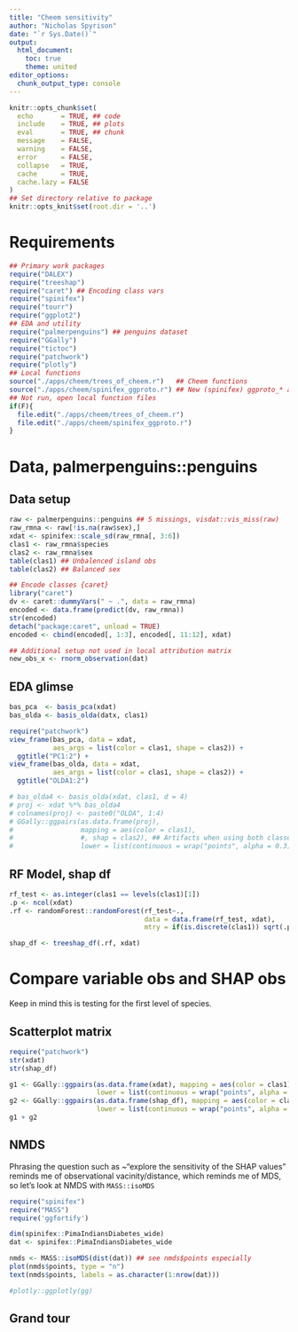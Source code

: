 ```yaml
---
title: "Cheem sensitivity"
author: "Nicholas Spyrison"
date: "`r Sys.Date()`"
output:
  html_document:
    toc: true
    theme: united
editor_options:
  chunk_output_type: console
---
```

```r
knitr::opts_chunk$set(
  echo       = TRUE, ## code
  include    = TRUE, ## plots
  eval       = TRUE, ## chunk
  message    = FALSE,
  warning    = FALSE,
  error      = FALSE,
  collapse   = TRUE,
  cache      = TRUE,
  cache.lazy = FALSE
)
## Set directory relative to package
knitr::opts_knit$set(root.dir = '..')
```

# Requirements

```R
## Primary work packages
require("DALEX")
require("treeshap")
require("caret") ## Encoding class vars
require("spinifex")
require("tourr")
require("ggplot2")
## EDA and utility
require("palmerpenguins") ## penguins dataset
require("GGally")
require("tictoc")
require("patchwork")
require("plotly")
## Local functions
source("./apps/cheem/trees_of_cheem.r")   ## Cheem functions
source("./apps/cheem/spinifex_ggproto.r") ## New (spinifex) ggproto_* api
## Not run, open local function files
if(F){
  file.edit("./apps/cheem/trees_of_cheem.r")
  file.edit("./apps/cheem/spinifex_ggproto.r")
}
```

# Data, palmerpenguins::penguins


## Data setup

```r
raw <- palmerpenguins::penguins ## 5 missings, visdat::vis_miss(raw)
raw_rmna <- raw[!is.na(raw$sex),]
xdat <- spinifex::scale_sd(raw_rmna[, 3:6])
clas1 <- raw_rmna$species
clas2 <- raw_rmna$sex
table(clas1) ## Unbalenced island obs
table(clas2) ## Balanced sex

## Encode classes {caret}
library("caret")
dv <- caret::dummyVars(" ~ .", data = raw_rmna)
encoded <- data.frame(predict(dv, raw_rmna))
str(encoded)
detach("package:caret", unload = TRUE)
encoded <- cbind(encoded[, 1:3], encoded[, 11:12], xdat)

## Additional setup not used in local attribution matrix
new_obs_x <- rnorm_observation(dat)
```

## EDA glimse

```r
bas_pca  <- basis_pca(xdat)
bas_olda <- basis_olda(datx, clas1)

require("patchwork")
view_frame(bas_pca, data = xdat, 
           aes_args = list(color = clas1, shape = clas2)) + 
  ggtitle("PC1:2") +
view_frame(bas_olda, data = xdat, 
           aes_args = list(color = clas1, shape = clas2)) + 
  ggtitle("OLDA1:2")

# bas_olda4 <- basis_olda(xdat, clas1, d = 4)
# proj <- xdat %*% bas_olda4
# colnames(proj) <- paste0("OLDA", 1:4)
# GGally::ggpairs(as.data.frame(proj), 
#                 mapping = aes(color = clas1),
#                 #, shap = clas2), ## Artifacts when using both classes... 
#                 lower = list(continuous = wrap("points", alpha = 0.3)))
```


## RF Model, shap df

```r
rf_test <- as.integer(clas1 == levels(clas1)[1])
.p <- ncol(xdat)
.rf <- randomForest::randomForest(rf_test~.,
                                  data = data.frame(rf_test, xdat),
                                  mtry = if(is.discrete(clas1)) sqrt(.p) else .p / 3L)

shap_df <- treeshap_df(.rf, xdat)
```

# Compare variable obs and SHAP obs

Keep in mind this is testing for the first level of species.

## Scatterplot matrix

```r
require("patchwork")
str(xdat)
str(shap_df)

g1 <- GGally::ggpairs(as.data.frame(xdat), mapping = aes(color = clas1),
                      lower = list(continuous = wrap("points", alpha = 0.3)))
g2 <- GGally::ggpairs(as.data.frame(shap_df), mapping = aes(color = clas1),
                      lower = list(continuous = wrap("points", alpha = 0.3)))
g1 + g2
```


## NMDS

Phrasing the question such as ~"explore the sensitivity of the SHAP values" reminds me of observational vacinity/distance, which reminds me of MDS, so let's look at NMDS with `MASS::isoMDS`

```r
require("spinifex")
require("MASS")
require('ggfortify')

dim(spinifex::PimaIndiansDiabetes_wide)
dat <- spinifex::PimaIndiansDiabetes_wide

nmds <- MASS::isoMDS(dist(dat)) ## see nmds$points especially
plot(nmds$points, type = "n")
text(nmds$points, labels = as.character(1:nrow(dat)))

#plotly::ggplotly(gg)
```


## Grand tour


```r


```

